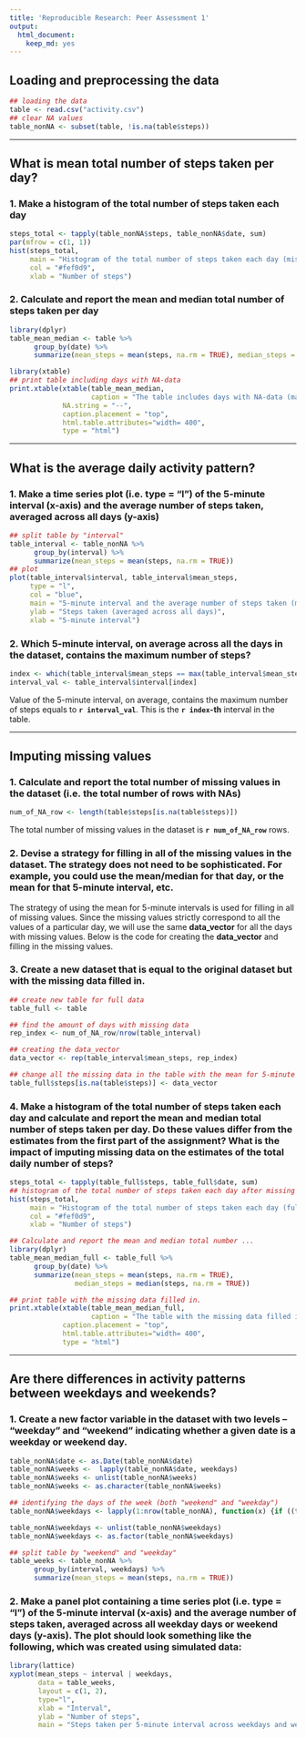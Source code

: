 ```yaml
---
title: 'Reproducible Research: Peer Assessment 1'
output:
  html_document:
    keep_md: yes
---
```


## Loading and preprocessing the data
```r
## loading the data
table <- read.csv("activity.csv")
## clear NA values
table_nonNA <- subset(table, !is.na(table$steps))
```
---

## What is mean total number of steps taken per day?
### 1. Make a histogram of the total number of steps taken each day
```r
steps_total <- tapply(table_nonNA$steps, table_nonNA$date, sum)
par(mfrow = c(1, 1))
hist(steps_total, 
     main = "Histogram of the total number of steps taken each day (missing NA)", 
     col = "#fef0d9",
     xlab = "Number of steps")
```

### 2. Calculate and report the mean and median total number of steps taken per day
```r
library(dplyr)
table_mean_median <- table %>% 
      group_by(date) %>% 
      summarize(mean_steps = mean(steps, na.rm = TRUE), median_steps = median(steps, na.rm = TRUE)) 
```

```r
library(xtable)
## print table including days with NA-data
print.xtable(xtable(table_mean_median, 
                    caption = "The table includes days with NA-data (marked '--')", align = "cccc"),
             NA.string = "--",
             caption.placement = "top",
             html.table.attributes="width= 400",
             type = "html")
```
---

## What is the average daily activity pattern?
### 1. Make a time series plot (i.e. type = "l") of the 5-minute interval (x-axis) and the average number of steps taken, averaged across all days (y-axis) 
```r
## split table by "interval"
table_interval <- table_nonNA %>% 
      group_by(interval) %>% 
      summarize(mean_steps = mean(steps, na.rm = TRUE)) 
## plot
plot(table_interval$interval, table_interval$mean_steps,
     type = "l", 
     col = "blue",
     main = "5-minute interval and the average number of steps taken (missing NA)",
     ylab = "Steps taken (averaged across all days)", 
     xlab = "5-minute interval")
```

### 2. Which 5-minute interval, on average across all the days in the dataset, contains the maximum number of steps?
```r
index <- which(table_interval$mean_steps == max(table_interval$mean_steps))
interval_val <- table_interval$interval[index]
```

Value of the 5-minute interval, on average, contains the maximum number of steps equals to **`r interval_val`**. This is the **`r index`-th** interval in the table.

---

## Imputing missing values
###  1. Calculate and report the total number of missing values in the dataset (i.e. the total number of rows with NAs)
```r
num_of_NA_row <- length(table$steps[is.na(table$steps)])
```
The total number of missing values in the dataset is **`r num_of_NA_row`** rows.

### 2. Devise a strategy for filling in all of the missing values in the dataset. The strategy does not need to be sophisticated. For example, you could use the mean/median for that day, or the mean for that 5-minute interval, etc.

The strategy of using the mean for 5-minute intervals is used for filling in all of missing values. Since the missing values strictly correspond to all the values of a particular day, we will use the same **data_vector** for all the days with missing values. Below is the code for creating the **data_vector** and filling in the missing values.

### 3. Create a new dataset that is equal to the original dataset but with the missing data filled in.
```r
## create new table for full data
table_full <- table

## find the amount of days with missing data
rep_index <- num_of_NA_row/nrow(table_interval)

## creating the data_vector
data_vector <- rep(table_interval$mean_steps, rep_index)

## change all the missing data in the table with the mean for 5-minute interval for every day (total 8 days)
table_full$steps[is.na(table$steps)] <- data_vector
```

### 4. Make a histogram of the total number of steps taken each day and calculate and report the mean and median total number of steps taken per day. Do these values differ from the estimates from the first part of the assignment? What is the impact of imputing missing data on the estimates of the total daily number of steps?
```r
steps_total <- tapply(table_full$steps, table_full$date, sum)
## histogram of the total number of steps taken each day after missing values
hist(steps_total, 
     main = "Histogram of the total number of steps taken each day (full data)",  
     col = "#fef0d9",
     xlab = "Number of steps")
```

```r
## Calculate and report the mean and median total number ...
library(dplyr)
table_mean_median_full <- table_full %>% 
      group_by(date) %>% 
      summarize(mean_steps = mean(steps, na.rm = TRUE),
                median_steps = median(steps, na.rm = TRUE)) 

## print table with the missing data filled in.
print.xtable(xtable(table_mean_median_full, 
                    caption = "The table with the missing data filled in", align = "cccc"),
             caption.placement = "top",
             html.table.attributes="width= 400", 
             type = "html")
```

---

## Are there differences in activity patterns between weekdays and weekends?
### 1. Create a new factor variable in the dataset with two levels -- "weekday" and "weekend" indicating whether a given date is a weekday or weekend day.
```r
table_nonNA$date <- as.Date(table_nonNA$date)
table_nonNA$weeks <-  lapply(table_nonNA$date, weekdays)
table_nonNA$weeks <- unlist(table_nonNA$weeks)
table_nonNA$weeks <- as.character(table_nonNA$weeks)

## identifying the days of the week (both "weekend" and "weekday")
table_nonNA$weekdays <- lapply(1:nrow(table_nonNA), function(x) {if ((table_nonNA$weeks[x] == "Sunday")|(table_nonNA$weeks[x] == "Saturday")) "weekend" else "weekday" })

table_nonNA$weekdays <- unlist(table_nonNA$weekdays)
table_nonNA$weekdays <- as.factor(table_nonNA$weekdays)

## split table by "weekend" and "weekday"
table_weeks <- table_nonNA %>% 
      group_by(interval, weekdays) %>% 
      summarize(mean_steps = mean(steps, na.rm = TRUE)) 

```

### 2. Make a panel plot containing a time series plot (i.e. type = "l") of the 5-minute interval (x-axis) and the average number of steps taken, averaged across all weekday days or weekend days (y-axis). The plot should look something like the following, which was created using simulated data:
```r
library(lattice)
xyplot(mean_steps ~ interval | weekdays, 
       data = table_weeks, 
       layout = c(1, 2), 
       type="l", 
       xlab = "Interval", 
       ylab = "Number of steps", 
       main = "Steps taken per 5-minute interval across weekdays and weekends")
```

